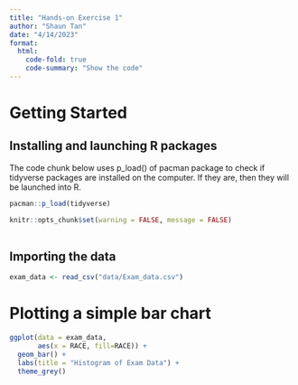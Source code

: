 ```yaml
---
title: "Hands-on Exercise 1"
author: "Shaun Tan"
date: "4/14/2023"
format:
  html:
    code-fold: true
    code-summary: "Show the code"
---
```


# Getting Started

## Installing and launching R packages

The code chunk below uses p_load() of pacman package to check if tidyverse packages are installed on the computer. If they are, then they will be launched into R.

```r
pacman::p_load(tidyverse)
```

```r
knitr::opts_chunk$set(warning = FALSE, message = FALSE)
 
```

## Importing the data

```r
exam_data <- read_csv("data/Exam_data.csv")
```

# Plotting a simple bar chart

```r
ggplot(data = exam_data,
       aes(x = RACE, fill=RACE)) + 
  geom_bar() +
  labs(title = "Histogram of Exam Data") +
  theme_grey()
```

